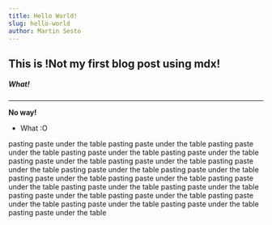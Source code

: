 ```yaml
---
title: Hello World!
slug: hello-world
author: Martin Sesto
---
```


## This is !Not my first blog post using mdx!

##### What!

---

**No way!**

* What :O

pasting paste under the table pasting paste under the table pasting paste under the table pasting paste under the table pasting paste under the table pasting paste under the table pasting paste under the table pasting paste under the table pasting paste under the table pasting paste under the table pasting paste under the table pasting paste under the table pasting paste under the table pasting paste under the table pasting paste under the table pasting paste under the table pasting paste under the table pasting paste under the table pasting paste under the table pasting paste under the table pasting paste under the table 